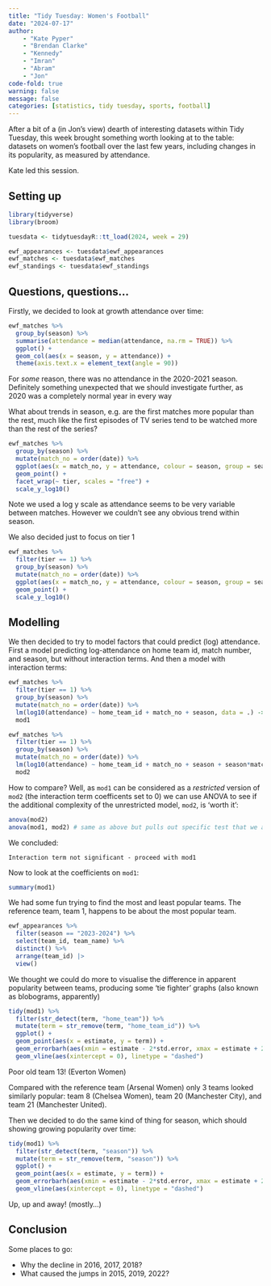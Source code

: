 ```yaml
---
title: "Tidy Tuesday: Women's Football"
date: "2024-07-17"
author:
    - "Kate Pyper"
    - "Brendan Clarke"
    - "Kennedy"
    - "Imran"
    - "Abram"
    - "Jon"
code-fold: true
warning: false
message: false
categories: [statistics, tidy tuesday, sports, football]
---
```


After a bit of a (in Jon's view) dearth of interesting datasets within Tidy Tuesday, this week brought something worth looking at to the table: datasets on women's football over the last few years, including changes in its popularity, as measured by attendance. 

Kate led this session. 

## Setting up 

```r
library(tidyverse)
library(broom)

tuesdata <- tidytuesdayR::tt_load(2024, week = 29)

ewf_appearances <- tuesdata$ewf_appearances
ewf_matches <- tuesdata$ewf_matches
ewf_standings <- tuesdata$ewf_standings

```

## Questions, questions...

Firstly, we decided to look at growth attendance over time: 

```r
ewf_matches %>% 
  group_by(season) %>% 
  summarise(attendance = median(attendance, na.rm = TRUE)) %>% 
  ggplot() +
  geom_col(aes(x = season, y = attendance)) +
  theme(axis.text.x = element_text(angle = 90))

```

For *some* reason, there was no attendance in the 2020-2021 season. Definitely something unexpected that we should investigate further, as 2020 was a completely normal year in every way

What about trends in season, e.g. are the first matches more popular than the rest, much like the first episodes of TV series tend to be watched more than the rest of the series? 

```r
ewf_matches %>% 
  group_by(season) %>% 
  mutate(match_no = order(date)) %>% 
  ggplot(aes(x = match_no, y = attendance, colour = season, group = season)) +
  geom_point() +
  facet_wrap(~ tier, scales = "free") +
  scale_y_log10()
```

Note we used a log y scale as attendance seems to be very variable between matches. However we couldn't see any obvious trend within season.

We also decided just to focus on tier 1 

```r
ewf_matches %>% 
  filter(tier == 1) %>% 
  group_by(season) %>% 
  mutate(match_no = order(date)) %>% 
  ggplot(aes(x = match_no, y = attendance, colour = season, group = season)) +
  geom_point() +
  scale_y_log10()
```


## Modelling 

We then decided to try to model factors that could predict (log) attendance. First a model predicting log-attendance on home team id, match number, and season, but without interaction terms. And then a model with interaction terms:

```r
ewf_matches %>% 
  filter(tier == 1) %>% 
  group_by(season) %>% 
  mutate(match_no = order(date)) %>% 
  lm(log10(attendance) ~ home_team_id + match_no + season, data = .) ->
  mod1

ewf_matches %>% 
  filter(tier == 1) %>% 
  group_by(season) %>% 
  mutate(match_no = order(date)) %>% 
  lm(log10(attendance) ~ home_team_id + match_no + season + season*match_no, data = .) ->
  mod2
```

How to compare? Well, as `mod1` can be considered as a *restricted* version of `mod2` (the interaction term coefficents set to 0) we can use ANOVA to see if the additional complexity of the unrestricted model, `mod2`, is 'worth it':

```r
anova(mod2)
anova(mod1, mod2) # same as above but pulls out specific test that we are interested in
```

We concluded: 

    Interaction term not significant - proceed with mod1

Now to look at the coefficients on `mod1`:

```r
summary(mod1)
```

We had some fun trying to find the most and least popular teams. The reference team, team 1, happens to be about the most popular team. 

```r
ewf_appearances %>% 
  filter(season == "2023-2024") %>% 
  select(team_id, team_name) %>% 
  distinct() %>%
  arrange(team_id) |>
  view()
```
  
We thought we could do more to visualise the difference in apparent popularity between teams, producing some 'tie fighter' graphs (also known as blobograms, apparently)

```r
tidy(mod1) %>% 
  filter(str_detect(term, "home_team")) %>% 
  mutate(term = str_remove(term, "home_team_id")) %>% 
  ggplot() +
  geom_point(aes(x = estimate, y = term)) +
  geom_errorbarh(aes(xmin = estimate - 2*std.error, xmax = estimate + 2*std.error, y = term)) +
  geom_vline(aes(xintercept = 0), linetype = "dashed")
```

Poor old team 13! (Everton Women)

Compared with the reference team (Arsenal Women) only 3 teams looked similarly popular: team 8 (Chelsea Women), team 20 (Manchester City), and team 21 (Manchester United).



Then we decided to do the same kind of thing for season, which should showing growing popularity over time:

```r
tidy(mod1) %>% 
  filter(str_detect(term, "season")) %>% 
  mutate(term = str_remove(term, "season")) %>% 
  ggplot() +
  geom_point(aes(x = estimate, y = term)) +
  geom_errorbarh(aes(xmin = estimate - 2*std.error, xmax = estimate + 2*std.error, y = term)) +
  geom_vline(aes(xintercept = 0), linetype = "dashed")
```


Up, up and away! (mostly...)


## Conclusion

Some places to go:

- Why the decline in 2016, 2017, 2018?
- What caused the jumps in 2015, 2019, 2022?
